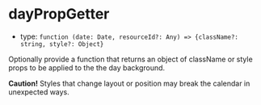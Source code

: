 
# dayPropGetter

- type: `function (date: Date, resourceId?: Any) => {className?: string, style?: Object}`

Optionally provide a function that returns an object of className or style props to be applied to the the day background.

**Caution!** Styles that change layout or position may break the calendar in unexpected ways.

<Canvas>
  <Story id="props--day-prop-getter" />
</Canvas>
